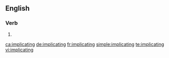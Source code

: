 ==English==

===Verb===
{{head|en}}

# {{present participle of|implicate}}

[[ca:implicating]]
[[de:implicating]]
[[fr:implicating]]
[[simple:implicating]]
[[te:implicating]]
[[vi:implicating]]